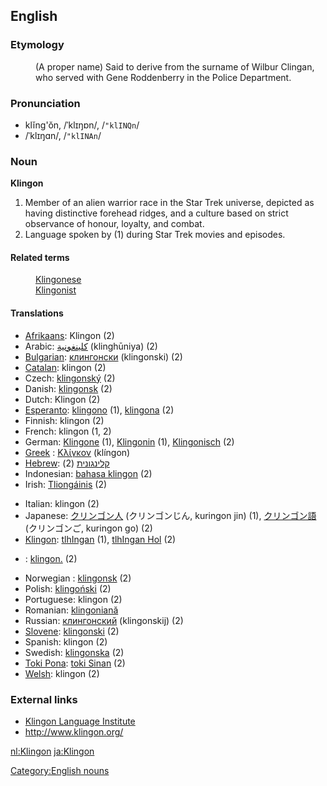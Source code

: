 ==English==

===Etymology===
: (A proper name) Said to derive from the surname of Wilbur Clingan, who served with Gene Roddenberry in the Police Department.

===Pronunciation===
*klĭng'ŏn, /ˈklɪŋɒn/, /<tt>"klINQn</tt>/
*/ˈklɪŋɑn/, /<tt>"klINAn</tt>/<!-- cot-caught merger or just US-style IPA? -->

===Noun===
'''Klingon'''

#Member of an alien warrior race in the Star Trek universe, depicted as having distinctive forehead ridges, and a culture based on strict observance of honour, loyalty, and combat.
#Language spoken by (1) during Star Trek movies and episodes.

====Related terms====
:[[Klingonese]]
:[[Klingonist]]

====Translations====
{{top}}
*[[w:Afrikaans language|Afrikaans]]: Klingon (2)
*Arabic: [[كلينغونية]] (klinghūniya) {{f}} (2)
*[[w:Bulgarian language|Bulgarian]]: [[клингонски]] (klingonski) {{m}} (2)
*[[w:Catalan language|Catalan]]: klingon {{m}} (2)
*Czech: [[klingonský]] {{m}} (2)
*Danish: [[klingonsk]] (2)
*Dutch: Klingon (2)
*[[w:Esperanto|Esperanto]]: [[klingono]] (1), [[klingona]] (2)
*Finnish: klingon (2)
*French: klingon (1, 2)
*German: [[Klingone]] {{m}} (1), [[Klingonin]] {{f}} (1), [[Klingonisch]] {{n}} (2)
*[[w:Greek language|Greek]]<!-- Please note that this makes sense, so that Greek (Modern) and Greek (Ancient) are both listed under 'G' -->: [[Κλίγκον]] (klíngon) {{f}}
*[[w:Hebrew language|Hebrew]]: [[קלינגונית]] {{f}} (2)
*Indonesian: [[bahasa klingon]] (2)
*Irish: [[Tliongáinis]] (2)
{{mid}}
*Italian: klingon {{m}} (2)
*Japanese: [[クリンゴン人]] (クリンゴンじん, kuringon jin) (1), [[クリンゴン語]] (クリンゴンご, kuringon go) (2)
*[[w:Klingon language|Klingon]]: [[tlhIngan]] (1), [[tlhIngan Hol]] (2)
*{{jbo}}: [[klingon.]] (2)
*Norwegian<!--do not wikify-->: [[klingonsk]] (2)
*Polish: [[klingoński]] {{m}} (2)
*Portuguese: klingon (2)
*Romanian: [[klingoniană]] {{f}}
*Russian: [[клингонский]] (klingonskij) {{m}} (2)
*[[Slovene]]: [[klingonski]] {{m}} (2)
*Spanish: klingon {{m}} (2)
*Swedish: [[klingonska]] (2)
*[[Toki Pona]]: [[toki Sinan]] (2)
*[[w:Welsh language|Welsh]]: klingon (2)
{{bottom}}

===External links===
{{pedialite}}
*[http://www.kli.org/ Klingon Language Institute]
*[http://www.klingon.org/ http://www.klingon.org/]

[[Category:English nouns]]
[[nl:Klingon]]
[[ja:Klingon]]